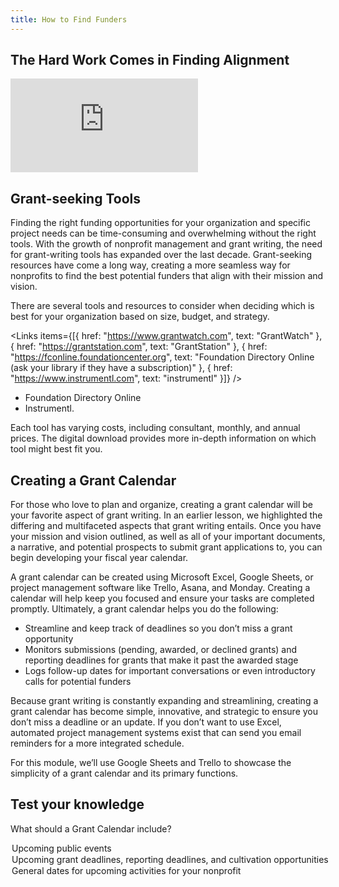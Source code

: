 ```yaml
---
title: How to Find Funders
---
```


## The Hard Work Comes in Finding Alignment

<Embed src="https://player.vimeo.com/video/951184576" />

## Grant-seeking Tools

Finding the right funding opportunities for your organization and specific project needs can be time-consuming and overwhelming without the right tools. With the growth of nonprofit management and grant writing, the need for grant-writing tools has expanded over the last decade. Grant-seeking resources have come a long way, creating a more seamless way for nonprofits to find the best potential funders that align with their mission and vision. 

There are several tools and resources to consider when deciding which is best for your organization based on size, budget, and strategy.

<Links
  items={[{
    href: "https://www.grantwatch.com",
    text: "GrantWatch"
  },
  {
    href: "https://grantstation.com",
    text: "GrantStation"
  },
  {
    href: "https://fconline.foundationcenter.org",
    text: "Foundation Directory Online (ask your library if they have a subscription)"
  },
  {
    href: "https://www.instrumentl.com",
    text: "instrumentl"
  }]}
/>

- Foundation Directory Online
- Instrumentl. 

Each tool has varying costs, including consultant, monthly, and annual prices. The digital download provides more in-depth information on which tool might best fit you. 

## Creating a Grant Calendar

For those who love to plan and organize, creating a grant calendar will be your favorite aspect of grant writing. In an earlier lesson, we highlighted the differing and multifaceted aspects that grant writing entails. Once you have your mission and vision outlined, as well as all of your important documents, a narrative, and potential prospects to submit grant applications to, you can begin developing your fiscal year calendar. 

A grant calendar can be created using Microsoft Excel, Google Sheets, or project management software like Trello, Asana, and Monday. Creating a calendar will help keep you focused and ensure your tasks are completed promptly. Ultimately, a grant calendar helps you do the following:

- Streamline and keep track of deadlines so you don’t miss a grant opportunity
- Monitors submissions (pending, awarded, or declined grants) and reporting deadlines for grants that make it past the awarded stage
- Logs follow-up dates for important conversations or even introductory calls for potential funders

Because grant writing is constantly expanding and streamlining, creating a grant calendar has become simple, innovative, and strategic to ensure you don’t miss a deadline or an update. If you don’t want to use Excel, automated project management systems exist that can send you email reminders for a more integrated schedule. 

For this module, we’ll use Google Sheets and Trello to showcase the simplicity of a grant calendar and its primary functions. 

<Box>

  ## Test your knowledge

  What should a Grant Calendar include?

  <MultipleChoice>
    <Option>
      Upcoming public events
    </Option>
    <Option isCorrect>
      Upcoming grant deadlines, reporting deadlines, and cultivation opportunities
    </Option>
    <Option>
      General dates for upcoming activities for your nonprofit
    </Option>
  </MultipleChoice>

</Box>
